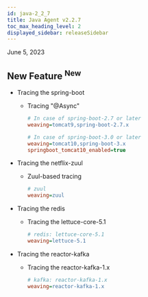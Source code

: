 ```yaml
---
id: java-2_2_7
title: Java Agent v2.2.7
toc_max_heading_level: 2
displayed_sidebar: releaseSidebar
---
```


June 5, 2023

## New Feature <sup><Status>New</Status></sup>

-   Tracing the spring-boot

    -   Tracing "@Async"

        ```ini title='whatap.conf'
        # In case of spring-boot-2.7 or later
        weaving=tomcat9,spring-boot-2.7.x

        # In case of spring-boot-3.0 or later
        weaving=tomcat10,spring-boot-3.x
        springboot_tomcat10_enabled=true
        ```
-   Tracing the netflix-zuul

    -   Zuul-based tracing
        ```ini title='whatap.conf'
        # zuul
        weaving=zuul
        ```
-   Tracing the redis

    -   Tracing the lettuce-core-5.1
        ```ini title='whatap.conf'
        # redis: lettuce-core-5.1
        weaving=lettuce-5.1
        ```
-   Tracing the reactor-kafka

    -   Tracing the reactor-kafka-1.x

        ```ini title='whatap.conf'
        # kafka: reactor-kafka-1.x
        weaving=reactor-kafka-1.x
        ```
